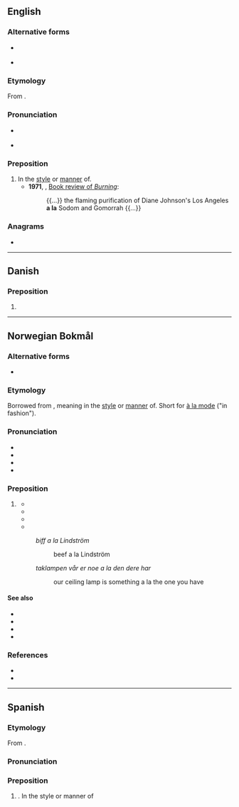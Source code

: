 {{also|Appendix:Variations of "ala"}}
==English==

===Alternative forms===
* {{l|en|à la}} {{qualifier|less common}}
* {{l|en|ala}} {{qualifier|colloquial}}

===Etymology===
From {{bor|en|fr|à la}}.

===Pronunciation===
* {{a|UK}} {{IPA|en|/æ læ/}}
* {{a|US}} {{IPA|en|/ɑ lɑ/}}

===Preposition===
{{en-prep|head=a la}}

# In the [[style]] or [[manner]] of.
#* '''1971''', ''{{w|The New York Times}}'', [https://web.archive.org/web/20090410083445/http://www.nytimes.com/books/00/04/16/specials/johnson-burning.html Book review of ''Burning'']:
#*: {{...}} the flaming purification of Diane Johnson's Los Angeles '''a la''' Sodom and Gomorrah {{...}}

===Anagrams===
* {{anagrams|en|a=aal|AAL|aal}}

----

==Danish==

===Preposition===
{{da-prep}}

# {{alternative form of|da|à la}}

----

==Norwegian Bokmål==

===Alternative forms===
* {{l|nb|à la}}

===Etymology===
Borrowed from {{bor|en|fr|à la}}, meaning in the [[style]] or [[manner]] of. Short for [[à la mode]] ("in fashion").

===Pronunciation===
* {{IPA|nb|/alːa/}}
* {{rhymes|nb|lːa}}
* {{hyphenation|nb|a|la}}
* {{homophones|nb|Allah|à la}}

===Preposition===
{{head|nb|preposition}}

# {{l|en|a la}} {{q|in the [[style]] or [[manner]] of}}
#* {{quote-book|nb|year=1899|author={{w|Jonas Lie (writer)|Jonas Lie}}|title=Faste Forland|page=12|passage=Fastes skjødesløse paaklædning – aldeles a la den gamle|t=Faste's careless attire - completely a la the old one}}
#* {{quote-journal|nb|date=14.11.1931|work=A-magasinet|passage=i «à la», som betyr «à la manière de», d.v.s. som det er brukt der og der hos den og den person, ligger ikke alene en historisk erindring, men deri skjuler sig ofte hemmeligheten ved [mat]rettenes egenartethet|t=i «à la», which means «à la manière de», i.e. as it is used there and there in this and that person, lies not only a historical memory, but often hides the secret of the peculiarity of [food] dishes}}
#* {{quote-book|nb|year= 2005 |author={{w|Knut Borge}} and Tore Skoglund|title=Alt for Norge og vel så det|passage=ymter noen om belønning a la permisjon til jul?|t=does anyone claim rewards a la leave for Christmas?}}
#* {{quote-book|nb|year=2008|author={{w|Jon Michelet}}|title=Brev fra de troende|passage=boka spiller opp mot det klassiske krim-mysteriet, a la Agatha Christie|t=the book plays against the classic crime mystery, a la Agatha Christie}}
#: ''biff a la Lindström''
#:: beef a la Lindström
#: ''taklampen vår er noe a la den dere har''
#:: our ceiling lamp is something a la the one you have

====See also====
* {{l|nb|a la carte}}
* {{l|nb|a la carte-servering}}
* {{l|nb|a la grecque}}
* {{l|nb|a la mode}}

===References===
* {{R:The Bokmål Dictionary}}
* {{R:NAOB|à_la}}

----

==Spanish==

===Etymology===
From {{bor|en|fr|à la}}.

===Pronunciation===
{{IPA|en|/a la/}}

===Preposition===
{{head|es|preposition}}

# {{l|en|a la}}. In the style or manner of